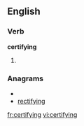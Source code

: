 ==English==

===Verb===
'''certifying'''

# {{present participle of|[[certify]]}}

===Anagrams===
* {{alphagram|cefgiinrty}}
* [[rectifying#English|rectifying]]


[[fr:certifying]]
[[vi:certifying]]